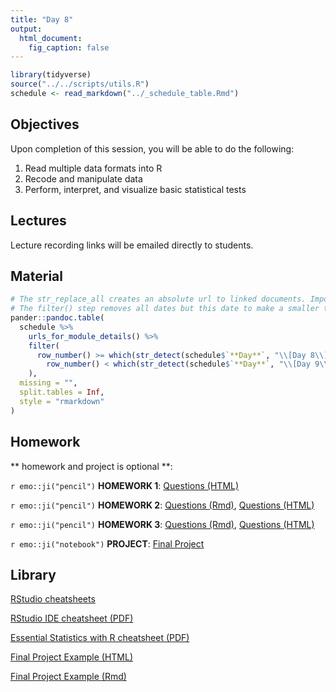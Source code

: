```yaml
---
title: "Day 8"
output:
  html_document:
    fig_caption: false
---
```


```r
library(tidyverse)
source("../../scripts/utils.R")
schedule <- read_markdown("../_schedule_table.Rmd")
```

## Objectives

Upon completion of this session, you will be able to do the following:

1. Read multiple data formats into R
2. Recode and manipulate data
3. Perform, interpret, and visualize basic statistical tests 


## Lectures

Lecture recording links will be emailed directly to students.


## Material

```r
# The str_replace_all creates an absolute url to linked documents. Important because there are word and pdf rendered versions of the syllabus.
# The filter() step removes all dates but this date to make a smaller table.
pander::pandoc.table(
  schedule %>%
    urls_for_module_details() %>%
    filter(
      row_number() >= which(str_detect(schedule$`**Day**`, "\\[Day 8\\]")) &
        row_number() < which(str_detect(schedule$`**Day**`, "\\[Day 9\\]"))
    ),
  missing = "",
  split.tables = Inf,
  style = "rmarkdown"
)
``` 


## Homework

** homework and project is optional **:

`r emo::ji("pencil")` **HOMEWORK 1**: [Questions (HTML)](../../modules/HW/homework1.html)

`r emo::ji("pencil")` **HOMEWORK 2**: [Questions (Rmd)](../../modules/HW/homework2.Rmd), [Questions (HTML)](../../modules/HW/homework2.html)

`r emo::ji("pencil")` **HOMEWORK 3**: [Questions (Rmd)](../../modules/HW/homework3.Rmd), [Questions (HTML)](../../modules/HW/homework3.html)

`r emo::ji("notebook")` **PROJECT**: [Final Project](../../modules/Project_Guidelines/Project_Guidelines.html) 


## Library

[RStudio cheatsheets](https://www.rstudio.com/resources/cheatsheets/)

[RStudio IDE cheatsheet (PDF)](../../resources/rstudio_IDE_cheatsheet.pdf)

[Essential Statistics with R cheatsheet (PDF)](../../resources/essential_statistics_R_cheatsheet.pdf)

[Final Project Example (HTML)](../../modules/Project_Example/Project_Example.html)

[Final Project Example (Rmd)](../../modules/Project_Example/Project_Example.Rmd)
